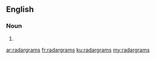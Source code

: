 ==English==

===Noun===
{{head|en|plural}}

# {{plural of|radargram|lang=en}}

[[ar:radargrams]]
[[fr:radargrams]]
[[ku:radargrams]]
[[my:radargrams]]